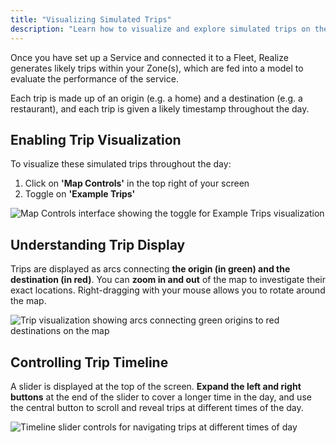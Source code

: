 ```yaml
---
title: "Visualizing Simulated Trips"
description: "Learn how to visualize and explore simulated trips on the map in Spare Realize, including trip origins, destinations, and temporal patterns"
---
```


Once you have set up a Service and connected it to a Fleet, Realize generates likely trips within your Zone(s), which are fed into a model to evaluate the performance of the service.

Each trip is made up of an origin (e.g. a home) and a destination (e.g. a restaurant), and each trip is given a likely timestamp throughout the day.

## Enabling Trip Visualization

To visualize these simulated trips throughout the day:

1. Click on **'Map Controls'** in the top right of your screen
2. Toggle on **'Example Trips'**

![Map Controls interface showing the toggle for Example Trips visualization](/images/spare-realize/service-evaluation/map-controls-toggle.png)

## Understanding Trip Display

Trips are displayed as arcs connecting **the origin (in green) and the destination (in red)**. You can **zoom in and out** of the map to investigate their exact locations. Right-dragging with your mouse allows you to rotate around the map.

![Trip visualization showing arcs connecting green origins to red destinations on the map](/images/spare-realize/service-evaluation/trip-visualization-arcs.png)

## Controlling Trip Timeline

A slider is displayed at the top of the screen. **Expand the left and right buttons** at the end of the slider to cover a longer time in the day, and use the central button to scroll and reveal trips at different times of the day.

![Timeline slider controls for navigating trips at different times of day](/images/spare-realize/service-evaluation/timeline-slider-controls.png)
